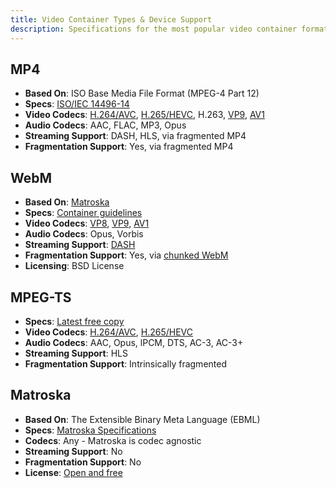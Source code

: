 ```yaml
---
title: Video Container Types & Device Support
description: Specifications for the most popular video container formats, including exhaustive device & OS support.
---
```



## MP4
- **Based On**: ISO Base Media File Format (MPEG-4 Part 12)
- **Specs**: [ISO/IEC 14496-14](https://www.iso.org/standard/75929.html)
- **Video Codecs**: [H.264/AVC](/docs/video-guides/video-codec-types-device-support#h264-avc), [H.265/HEVC](/docs/video-guides/video-codec-types-device-support#h265-hevc), H.263, [VP9](/docs/video-guides/video-codec-types-device-support#vp9), [AV1](/docs/video-guides/video-codec-types-device-support#av1)
- **Audio Codecs**: AAC, FLAC, MP3, Opus
- **Streaming Support**: DASH, HLS, via fragmented MP4
- **Fragmentation Support**: Yes, via fragmented MP4

<MediaSupport features="mp4" />

## WebM

- **Based On**: [Matroska](#matroska)
- **Specs**: [Container guidelines](https://www.webmproject.org/docs/container/)
- **Video Codecs**: [VP8](/docs/video-guides/video-codec-types-device-support#vp8), [VP9](/docs/video-guides/video-codec-types-device-support#vp9), [AV1](/docs/video-guides/video-codec-types-device-support#av1)
- **Audio Codecs**: Opus, Vorbis
- **Streaming Support**: [DASH](http://wiki.webmproject.org/adaptive-streaming/instructions-to-do-webm-live-streaming-via-dash)
- **Fragmentation Support**: Yes, via [chunked WebM](http://wiki.webmproject.org/adaptive-streaming/webm-vod-baseline-format)
- **Licensing**: BSD License

<MediaSupport features="webm" />

## MPEG-TS
- **Specs**: [Latest free copy](https://www.itu.int/rec/T-REC-H.222.0-201410-S/en)
- **Video Codecs**: [H.264/AVC](/docs/video-guides/video-codec-types-device-support#h264-avc), [H.265/HEVC](/docs/video-guides/video-codec-types-device-support#h265-hevc)
- **Audio Codecs**: AAC, Opus, lPCM, DTS, AC-3, AC-3+
- **Streaming Support**: HLS
- **Fragmentation Support**: Intrinsically fragmented

<MediaSupport features="ts" />

## Matroska
- **Based On**: The Extensible Binary Meta Language (EBML)
- **Specs**: [Matroska Specifications](https://matroska.org/technical/specs/index.html)
- **Codecs**: Any - Matroska is codec agnostic
- **Streaming Support**: No
- **Fragmentation Support**: No
- **License**: [Open and free](https://www.matroska.org/legal.html)

<MediaSupport features="mkv" />
